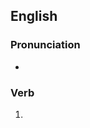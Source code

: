 ==English==

===Pronunciation===
* {{IPA|/ˈbɛdɪd/|lang=en}}

===Verb===
{{head|en|verb form}}

# {{en-past of|bed}}